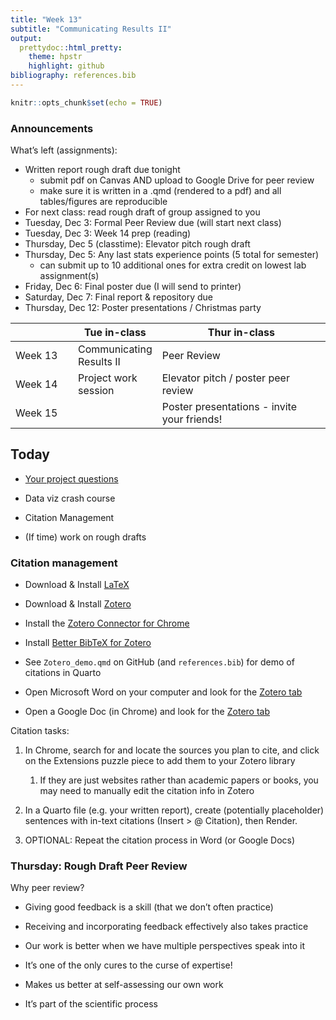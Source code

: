 ```yaml
---
title: "Week 13"
subtitle: "Communicating Results II"
output: 
  prettydoc::html_pretty:
    theme: hpstr
    highlight: github
bibliography: references.bib
---
```


```r
knitr::opts_chunk$set(echo = TRUE)
```

### Announcements

What's left (assignments):

-   Written report rough draft due tonight
    -   submit pdf on Canvas AND upload to Google Drive for peer review
    -   make sure it is written in a .qmd (rendered to a pdf) and all tables/figures are reproducible
-   For next class: read rough draft of group assigned to you
-   Tuesday, Dec 3: Formal Peer Review due (will start next class)
-   Tuesday, Dec 3: Week 14 prep (reading)
-   Thursday, Dec 5 (classtime): Elevator pitch rough draft
-   Thursday, Dec 5: Any last stats experience points (5 total for semester)
    -   can submit up to 10 additional ones for extra credit on lowest lab assignment(s)
-   Friday, Dec 6: Final poster due (I will send to printer)
-   Saturday, Dec 7: Final report & repository due
-   Thursday, Dec 12: Poster presentations / Christmas party

|         | Tue in-class             | Thur in-class                               |
|---------------|------------------|---------------------------------------|
| Week 13 | Communicating Results II | Peer Review                                 |
| Week 14 | Project work session     | Elevator pitch / poster peer review         |
| Week 15 |                          | Poster presentations - invite your friends! |

## Today

-   [Your project questions](https://docs.google.com/document/d/18_9nEQNmi-sd6FHScWyHP_1TKTK8CRQCs_clIwbFlQw/edit?usp=sharing)

-   Data viz crash course

-   Citation Management

-   (If time) work on rough drafts

### Citation management

-   Download & Install [LaTeX](https://www.latex-project.org/get/#tex-distributions)

-   Download & Install [Zotero](https://www.zotero.org)

-   Install the [Zotero Connector for Chrome](https://www.zotero.org/download/connectors)

-   Install [Better BibTeX for Zotero](https://retorque.re/zotero-better-bibtex/installation/)

-   See `Zotero_demo.qmd` on GitHub (and `references.bib`) for demo of citations in Quarto

-   Open Microsoft Word on your computer and look for the [Zotero tab](https://www.zotero.org/support/word_processor_plugin_usage)

-   Open a Google Doc (in Chrome) and look for the [Zotero tab](https://www.zotero.org/support/google_docs)

Citation tasks:

1.  In Chrome, search for and locate the sources you plan to cite, and click on the Extensions puzzle piece to add them to your Zotero library

    1.  If they are just websites rather than academic papers or books, you may need to manually edit the citation info in Zotero

2.  In a Quarto file (e.g. your written report), create (potentially placeholder) sentences with in-text citations (Insert \> \@ Citation), then Render.

3.  OPTIONAL: Repeat the citation process in Word (or Google Docs)

### Thursday: Rough Draft Peer Review

Why peer review?

-   Giving good feedback is a skill (that we don't often practice)

-   Receiving and incorporating feedback effectively also takes practice

-   Our work is better when we have multiple perspectives speak into it

-   It's one of the only cures to the curse of expertise!

-   Makes us better at self-assessing our own work

-   It's part of the scientific process

<!-- Logistics: -->

<!-- -   (15 mins) In your project groups, discuss assigned paper and fill out the "SHORT Rough Draft Peer Feedback - Group X" form in the shared [Google Drive folder](https://drive.google.com/drive/folders/190TgJca5qleOGoQQMJ6IbLj_RbSRKtOE?usp=share_link) (located in the folder of the group you're reviewing) -->

<!-- -   (15 mins) Pair up with the group and exchange feedback (\~7 mins per group) -->

<!-- -   Remainder of class will be spent on working on your FORMAL review (this is graded and counts towards your final project grade!) -->

<!-- +-----------+--------------------+ -->

<!-- |           | Group pairings     | -->

<!-- +===========+====================+ -->

<!-- | Session 1 | Group 1 & Group 3  | -->

<!-- |           |                    | -->

<!-- |           | Group 2 & Group 4  | -->

<!-- |           |                    | -->

<!-- |           | Group 5 & Dr. Fitz | -->

<!-- +-----------+--------------------+ -->

<!-- For the group you did NOT already exchange feedback with, you will write up a FORMAL peer review -->

<!-- -   Group 1 formally reviews Group 2 -->

<!-- -   Group 2 formally reviews Group 3 -->

<!-- -   Group 3 formally reviews Group 4 -->

<!-- -   Group 4 formally reviews Group 5 -->

<!-- -   Group 5 formally reviews Group 1 -->

<!-- Your formal review will include: -->

<!-- -   FORMAL evaluation rubric filled out (Written report section ONLY) (in the folder of the group you're reviewing) -->

<!-- -   A brief write-up (\~1 page) highlighting the following: -->

<!--     -   A summary of the research questions, data context, and findings, as you understand them -->

<!--     -   Brief comments on strengths of the paper -->

<!--     -   Constructive criticism, raising questions / points of confusion, and outlining what needs to be changed/improved in order for the report to be exemplary -->

<!-- The constructive criticism should make up the bulk of the 1-page review. Remember: the goal is to help them IMPROVE the work. You should NOT simply tell them it's wonderful, and you should NOT simply criticize without offering concrete suggestions for HOW to improve. -->

### 
